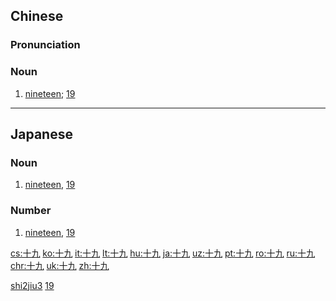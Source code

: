 ==Chinese==
{{zh-forms}}
{{cardinalbox|zh|18|19|20|十八|二十}}

===Pronunciation===
{{zh-pron
|m=shíjiǔ
|c=sap6 gau2
|h=pfs=sṳ̍p-kiú
|mn=cha̍p-káu
|mn-t=zab8 gao2
|cat=n
}}

===Noun===
{{zh-noun}}

# [[nineteen]]; [[19]]

[[Category:Mandarin numeral symbols|shi2jiu3]]

----

==Japanese==
{{ja-kanjitab|じゅう|きゅう|yomi=o}}

===Noun===
{{ja-noun|じゅうきゅう}}

# [[nineteen]], [[19]]

===Number===
{{ja-pos|numeral symbol|じゅうきゅう}}

# [[nineteen]], [[19]]

[[Category:Japanese numeral symbols|19]]

[[cs:十九]]
[[ko:十九]]
[[it:十九]]
[[lt:十九]]
[[hu:十九]]
[[ja:十九]]
[[uz:十九]]
[[pt:十九]]
[[ro:十九]]
[[ru:十九]]
[[chr:十九]]
[[uk:十九]]
[[zh:十九]]